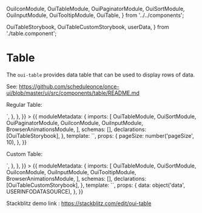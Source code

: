   OuiIconModule,
  OuiTableModule,
  OuiPaginatorModule,
  OuiSortModule,
  OuiInputModule,
  OuiTooltipModule,
  OuiTable,
} from '../../components';

  OuiTableStorybook,
  OuiTableCustomStorybook,
  userData,
} from './table.component';

<Meta title="Table" />

# Table

The `oui-table` provides data table that can be used to display rows of data.

See: https://github.com/scheduleonce/once-ui/blob/master/ui/src/components/table/README.md

Regular Table:

<Canvas>
  <Story
    name="Regular"
    height="700px"
    parameters={{
      docs: {
        source: {
          code: `<oui-table-storybook [pageSize]="pageSize" [users]="data"></oui-table-storybook>`,
        },
      },
    }}
  >
    {{
      moduleMetadata: {
        imports: [
          OuiTableModule,
          OuiSortModule,
          OuiPaginatorModule,
          OuiIconModule,
          OuiInputModule,
          BrowserAnimationsModule,
        ],
        schemas: [],
        declarations: [OuiTableStorybook],
      },
      template: `<oui-table-storybook [pageSize]="pageSize"></oui-table-storybook>`,
      props: {
        pageSize: number('pageSize', 10),
      },
    }}
  </Story>
</Canvas>

Custom Table:

<Canvas>
  <Story
    height="700px"
    name="Custom"
    parameters={{
      docs: {
        source: {
          code: `<oui-table-custom-storybook [users]="data"></oui-table-custom-storybook>`,
        },
      },
    }}
  >
    {{
      moduleMetadata: {
        imports: [
          OuiTableModule,
          OuiSortModule,
          OuiIconModule,
          OuiInputModule,
          OuiTooltipModule,
          BrowserAnimationsModule,
        ],
        schemas: [],
        declarations: [OuiTableCustomStorybook],
      },
      template: `<oui-table-custom-storybook [users]="data"></oui-table-custom-storybook>`,
      props: {
        data: object('data', USERINFODATASOURCE),
      },
    }}
  </Story>
</Canvas>

Stackblitz demo link : https://stackblitz.com/edit/oui-table

<ArgsTable of={OuiTable} />
